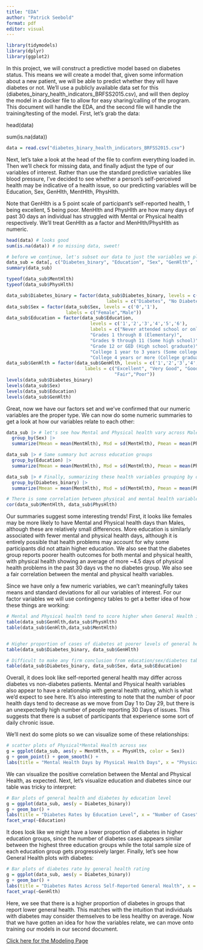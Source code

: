 ```yaml
---
title: "EDA"
author: "Patrick Seebold"
format: pdf
editor: visual
---
```


```r
library(tidymodels)
library(dplyr)
library(ggplot2)
```

In this project, we will construct a predictive model based on diabetes status. This means we will create a model that, given some information about a new patient, we will be able to predict whether they will have diabetes or not. We'll use a publicly available data set for this (diabetes_binary_health_indicators_BRFSS2015.csv), and will then deploy the model in a docker file to allow for easy sharing/calling of the program. This document will handle the EDA, and the second file will handle the training/testing of the model. First, let's grab the data:

head(data)

sum(is.na(data))

```r
data = read.csv("diabetes_binary_health_indicators_BRFSS2015.csv")
```

Next, let's take a look at the head of the file to confirm everything loaded in. Then we'll check for missing data, and finally adjust the type of our variables of interest. Rather than use the standard predictive variables like blood pressure, I've decided to see whether a person's self-perceived health may be indicative of a health issue, so our predicting variables will be Education, Sex, GenHlth, MentHlth, PhysHlth.

Note that GenHlth is a 5 point scale of participant's self-reported health, 1 being excellent, 5 being poor. MenHlth and PhysHlth are how many days of past 30 days an individual has struggled with Mental or Physical health respectively. We'll treat GenHlth as a factor and MenHlth/PhysHlth as numeric.

```r
head(data) # looks good
sum(is.na(data)) # no missing data, sweet!

# before we continue, let's subset our data to just the variables we plan to explore:
data_sub = data[, c("Diabetes_binary", "Education", "Sex", "GenHlth", "MentHlth", "PhysHlth")]
summary(data_sub)

typeof(data_sub$MentHlth)
typeof(data_sub$PhysHlth) 

data_sub$Diabetes_binary = factor(data_sub$Diabetes_binary, levels = c('1','0'),
                                     labels = c("Diabetes", "No Diabetes"))
data_sub$Sex = factor(data_sub$Sex, levels = c('0','1'),
                      labels = c("Female","Male"))
data_sub$Education = factor(data_sub$Education, 
                               levels = c('1','2','3','4','5','6'),
                               labels = c("Never attended school or only kindergarten",
                               "Grades 1 through 8 (Elementary)",
                               "Grades 9 through 11 (Some high school)",
                               "Grade 12 or GED (High school graduate)",
                               "College 1 year to 3 years (Some college or technical school)",
                               "College 4 years or more (College graduate)"))
data_sub$GenHlth = factor(data_sub$GenHlth, levels = c('1','2','3','4','5'),
                             labels = c("Excellent", "Very Good", "Good",
                                        "Fair","Poor"))
levels(data_sub$Diabetes_binary)
levels(data_sub$Sex)
levels(data_sub$Education)
levels(data_sub$GenHlth)
```

Great, now we have our factors set and we've confirmed that our numeric variables are the proper type. We can now do some numeric summaries to get a look at how our variables relate to each other:

```r
data_sub |> # let's see how Mental and Physical health vary across Male and Female
  group_by(Sex) |>
  summarize(Mmean = mean(MentHlth), Msd = sd(MentHlth), Pmean = mean(PhysHlth), Psd = sd(PhysHlth))

data_sub |> # Same summary but across education groups
  group_by(Education) |>
  summarize(Mmean = mean(MentHlth), Msd = sd(MentHlth), Pmean = mean(PhysHlth), Psd = sd(PhysHlth))

data_sub |> # Finally, summarizing these health variables grouping by diabetes
  group_by(Diabetes_binary) |>
  summarize(Mmean = mean(MentHlth), Msd = sd(MentHlth), Pmean = mean(PhysHlth), Psd = sd(PhysHlth))

# There is some correlation between physical and mental health variables
cor(data_sub$MentHlth, data_sub$PhysHlth)
```

Our summaries suggest some interesting trends! First, it looks like females may be more likely to have Mental and Physical health days than Males, although these are relatively small differences. More education is similarly associated with fewer mental and physical health days, although it is entirely possible that health problems may account for why some participants did not attain higher education. We also see that the diabetes group reports poorer health outcomes for both mental and physical health, with physical health showing an average of more \~4.5 days of physical health problems in the past 30 days vs the no diabetes group. We also see a fair correlation between the mental and physical health variables.

Since we have only a few numeric variables, we can't meaningfully takes means and standard deviations for all our variables of interest. For our factor variables we will use contingency tables to get a better idea of how these things are working:

```r

# Mental and Physical health tend to score higher when General Health is reported as better
table(data_sub$GenHlth,data_sub$PhysHlth)
table(data_sub$GenHlth,data_sub$MentHlth)


# Higher proportion of cases of diabetes at poorer levels of general health
table(data_sub$Diabetes_binary, data_sub$GenHlth)

# Difficult to make any firm conclusion from education/sex/diabetes table, we'll do some graphs
table(data_sub$Diabetes_binary, data_sub$Sex, data_sub$Education)

```

Overall, it does look like self-reported general health may differ across diabetes vs non-diabetes patients. Mental and Physical health variables also appear to have a relationship with general health rating, which is what we'd expect to see here. It's also interesting to note that the number of poor health days tend to decrease as we move from Day 1 to Day 29, but there is an unexpectedly high number of people reporting 30 Days of issues. This suggests that there is a subset of participants that experience some sort of daily chronic issue.

We'll next do some plots so we can visualize some of these relationships:

```r
# scatter plots of Physical*Mental Health across sex 
g = ggplot(data_sub, aes(y = MentHlth, x = PhysHlth, color = Sex))
g + geom_point() + geom_smooth() +
labs(title = "Mental Health Days by Physical Health Days", x = "Physical health days in past 30 days", y = "Mental health days in past 30 days")
```

We can visualize the positive correlation between the Mental and Physical Health, as expected. Next, let's visualize education and diabetes since our table was tricky to interpret:

```r
# Bar plots of general health and diabetes by education level
g = ggplot(data_sub, aes(y = Diabetes_binary))
g + geom_bar() +
labs(title = "Diabetes Rates by Education Level", x = "Number of Cases", y = "Diabetes Status") +
facet_wrap(~Education)
```

It does look like we might have a lower proportion of diabetes in higher education groups, since the number of diabetes cases appears similar between the highest three education groups while the total sample size of each education group gets progressively larger. Finally, let's see how General Health plots with diabetes:

```r
# Bar plots of diabetes rate by general health rating
g = ggplot(data_sub, aes(y = Diabetes_binary))
g + geom_bar() +
labs(title = "Diabetes Rates Across Self-Reported General Health", x = "Number of Cases", y = "Diabetes Status") +
facet_wrap(~GenHlth)
```

Here, we see that there is a higher proportion of diabetes in groups that report lower general health. This matches with the intuition that individuals with diabetes may consider themselves to be less healthy on average. Now that we have gotten an idea for how the variables relate, we can move onto training our models in our second document.

[Click here for the Modeling Page](https://pcseebol.github.io/FinalProject/Modeling.pdf)
